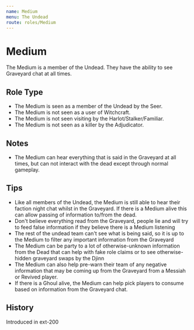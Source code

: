 ```yaml
---
name: Medium
menu: The Undead
route: roles/Medium
---
```



# Medium

The Medium is a member of the Undead. They have the ability to see Graveyard chat at all times.

## Role Type

- The Medium is seen as a member of the Undead by the Seer.
- The Medium is not seen as a user of Witchcraft.
- The Medium is not seen visiting by the Harlot/Stalker/Familiar.
- The Medium is not seen as a killer by the Adjudicator.

## Notes

- The Medium can hear everything that is said in the Graveyard at all times, but can not interact with the dead except through normal gameplay.

## Tips

- Like all members of the Undead, the Medium is still able to hear their faction night chat whilst in the Graveyard. If there is a Medium alive this can allow passing of information to/from the dead.
- Don't believe everything read from the Graveyard, people lie and will try to feed false information if they believe there is a Medium listening
- The rest of the undead team can't see what is being said, so it is up to the Medium to filter any important information from the Graveyard
- The Medium can be party to a lot of otherwise-unknown information from the Dead that can help with fake role claims or to see otherwise-hidden graveyard swaps by the Djinn
- The Medium can also help pre-warn their team of any negative information that may be coming up from the Graveyard from a Messiah or Revived player.
- If there is a Ghoul alive, the Medium can help pick players to consume based on information from the Graveyard chat.

## History

<Timeline lineColor="white">
  <Event interval="2018-01-01">Introduced in ext-200</Event>
</Timeline>
